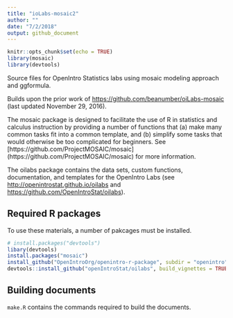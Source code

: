 ```yaml
---
title: "ioLabs-mosaic2"
author: ""
date: "7/2/2018"
output: github_document
---
```


```r
knitr::opts_chunk$set(echo = TRUE)
library(mosaic)
library(devtools)
```

Source files for OpenIntro Statistics labs using mosaic modeling approach and ggformula.

Builds upon the prior work of 
[https://github.com/beanumber/oiLabs-mosaic](https://github.com/beanumber/oiLabs-mosaic)
(last updated November 29, 2016).

The mosaic package is designed to facilitate the use of R in statistics and
calculus instruction by providing a number of functions that (a) make many
common tasks fit into a common template, and (b) simplify some tasks that would
otherwise be too complicated for beginners.  See
[https://github.com/ProjectMOSAIC/mosaic]
(https://github.com/ProjectMOSAIC/mosaic)
for more information.

The oilabs package contains the data sets, custom functions, documentation, 
and templates for the OpenIntro Labs 
(see 
[http://openintrostat.github.io/oilabs](http://openintrostat.github.io/oilabs)
and 
[https://github.com/OpenIntroStat/oilabs](https://github.com/OpenIntroStat/oilabs)).

## Required R packages

To use these materials, a number of pakcages must be installed.  

```r
# install.packages("devtools")
libary(devtools)
install.packages("mosaic")
install_github("OpenIntroOrg/openintro-r-package", subdir = "openintro", build_vignettes = TRUE)
devtools::install_github("openIntroStat/oilabs", build_vignettes = TRUE)
```

## Building documents

`make.R` contains the commands required to build the documents.


